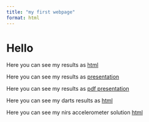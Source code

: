 ```yaml
---
title: "my first webpage"
format: html
---
```


# Hello

Here you can see my results as [html](my_file.html)

Here you can see my results as [presentation](my_pres.html)

Here you can see my results as [pdf presentation](my_pdf_pres.pdf)

Here you can see my darts results as [html](darts_data.html)

Here you can see my nirs accelerometer solution [html](nirs_pipeline.html)
